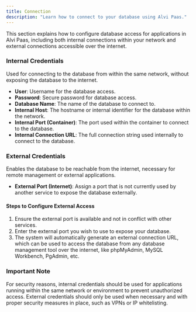 ```yaml
---
title: Connection
description: "Learn how to connect to your database using Alvi Paas."
---
```


This section explains how to configure database access for applications in Alvi Paas, including both internal connections within your network and external connections accessible over the internet.

### Internal Credentials

Used for connecting to the database from within the same network, without exposing the database to the internet.

- **User**: Username for the database access.
- **Password**: Secure password for database access.
- **Database Name**: The name of the database to connect to.
- **Internal Host**: The hostname or internal identifier for the database within the network.
- **Internal Port (Container)**: The port used within the container to connect to the database.
- **Internal Connection URL**: The full connection string used internally to connect to the database.

### External Credentials

Enables the database to be reachable from the internet, necessary for remote management or external applications.

- **External Port (Internet)**: Assign a port that is not currently used by another service to expose the database externally.

#### Steps to Configure External Access

1. Ensure the external port is available and not in conflict with other services.
2. Enter the external port you wish to use to expose your database.
3. The system will automatically generate an external connection URL, which can be used to access the database from any database management tool over the internet, like phpMyAdmin, MySQL Workbench, PgAdmin, etc.

### Important Note

For security reasons, internal credentials should be used for applications running within the same network or environment to prevent unauthorized access. External credentials should only be used when necessary and with proper security measures in place, such as VPNs or IP whitelisting.
